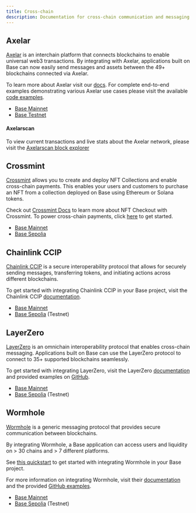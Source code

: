 ```yaml
---
title: Cross-chain
description: Documentation for cross-chain communication and messaging on the Base network. This page covers integrating tools like LayerZero with Base for web3 transactions, cross-chain messaging, and secure blockchain communication.
---
```



## Axelar

[Axelar](https://axelar.network/) is an interchain platform that connects blockchains to enable universal web3 transactions. By integrating with Axelar, applications built on Base can now easily send messages and assets between the 49+ blockchains connected via Axelar.

To learn more about Axelar visit our [docs](https://docs.axelar.dev/). For complete end-to-end examples demonstrating various Axelar use cases please visit the available [code examples](https://github.com/axelarnetwork/axelar-examples).

<HeaderNoToc title="Supported Networks"/>

- [Base Mainnet](https://docs.axelar.dev/resources/mainnet)
- [Base Testnet](https://docs.axelar.dev/resources/testnet)

#### Axelarscan

To view current transactions and live stats about the Axelar network, please visit the [Axelarscan block explorer](https://axelarscan.io/)



## Crossmint

[Crossmint](https://crossmint.com/?utm_source=backlinks&utm_medium=docs&utm_campaign=base) allows you to create and deploy NFT Collections and enable cross-chain payments. This enables your users and customers to purchase an NFT from a collection deployed on Base using Ethereum or Solana tokens.

Check out [Crossmint Docs](https://docs.crossmint.com/nft-checkout/introduction/?utm_source=backlinks&utm_medium=docs&utm_campaign=base) to learn more about NFT Checkout with Crossmint. To power cross-chain payments, click [here](https://docs.crossmint.com/nft-checkout/pay-button/select-payment-options/?utm_medium=docs&utm_source=backlinks&utm_campaign=base) to get started.

<HeaderNoToc title="Supported Networks"/>

- [Base Mainnet](https://www.crossmint.com/products/nft-checkout/?utm_source=backlinks&utm_medium=docs&utm_campaign=base)
- [Base Sepolia](https://www.crossmint.com/products/nft-checkout/?utm_source=backlinks&utm_medium=docs&utm_campaign=base)



## Chainlink CCIP

[Chainlink CCIP](https://chain.link/cross-chain) is a secure interoperability protocol that allows for securely sending messages, transferring tokens, and initiating actions across different blockchains.

To get started with integrating Chainlink CCIP in your Base project, visit the Chainlink CCIP [documentation](https://docs.chain.link/ccip).

<HeaderNoToc title="Supported Networks"/>

- [Base Mainnet](https://docs.chain.link/ccip/supported-networks/v1_0_0/mainnet#base-mainnet)
- [Base Sepolia](https://docs.chain.link/ccip/supported-networks/v1_2_0/testnet) (Testnet)



## LayerZero

[LayerZero](https://layerzero.network/) is an omnichain interoperability protocol that enables cross-chain messaging. Applications built on Base can use the LayerZero protocol to connect to 35+ supported blockchains seamlessly.

To get started with integrating LayerZero, visit the LayerZero [documentation](https://docs.layerzero.network/v1/developers/evm/evm-guides/send-messages) and provided examples on [GitHub](https://github.com/LayerZero-Labs/solidity-examples).

<HeaderNoToc title="Supported Networks"/>

- [Base Mainnet](https://docs.layerzero.network/v2/developers/evm/technical-reference/deployed-contracts#base)
- [Base Sepolia](https://docs.layerzero.network/v2/developers/evm/technical-reference/deployed-contracts#base-sepolia) (Testnet)



## Wormhole

[Wormhole](https://wormhole.com/) is a generic messaging protocol that provides secure communication between blockchains.

By integrating Wormhole, a Base application can access users and liquidity on > 30 chains and > 7 different platforms.

See [this quickstart](https://docs.wormhole.com/wormhole/quick-start/tutorials/hello-wormhole) to get started with integrating Wormhole in your Base project.

For more information on integrating Wormhole, visit their [documentation](https://docs.wormhole.com/wormhole/) and the provided [GitHub examples](https://github.com/wormhole-foundation/wormhole-examples).

<HeaderNoToc title="Supported Networks"/>

- [Base Mainnet](https://docs.wormhole.com/wormhole/blockchain-environments/evm#base)
- [Base Sepolia](https://docs.wormhole.com/wormhole/blockchain-environments/evm#base) (Testnet)


<PolicyBanner />